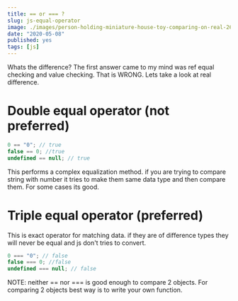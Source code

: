 ```yaml
---
title: == or === ?
slug: js-equal-operator
image: ./images/person-holding-miniature-house-toy-comparing-on-real-2634202.jpg
date: "2020-05-08"
published: yes
tags: [js]
---
```



Whats the difference? The first answer came to my mind was ref equal checking and value checking. That is WRONG. Lets take a look at real difference.

# Double equal operator (not preferred)

<CodeDivWrapper>

```js
0 == "0"; // true
false == 0; //true
undefined == null; // true
```

</CodeDivWrapper>

This performs a complex equalization method. if you are trying to compare string with number it tries to make them same data type and then compare them. For some cases its good.

# Triple equal operator (preferred)

This is exact operator for matching data. if they are of difference types they will never be equal and js don't tries to convert.

<CodeDivWrapper>

```js
0 === "0"; // false
false === 0; //false
undefined === null; // false
```

</CodeDivWrapper>

NOTE: neither == nor === is good enough to compare 2 objects. For comparing 2 objects best way is to write your own function.
